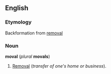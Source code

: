 ==English==
===Etymology===
Backformation from [[removal]]

===Noun===
'''moval''' (''plural'' '''movals''')

#[[Removal]] (''transfer of one's home or business'').
